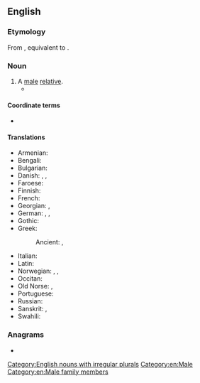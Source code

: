 {{also|Kinsman}}
==English==

===Etymology===
From {{inh|en|enm|kynnesman}}, equivalent to {{affix|en|kin|-s-|-man}}.

===Noun===
{{en-noun|kinsmen}}

# A [[male]] [[relative]].
#* {{RQ:Mary Shelley Last Man|volume=2|chapter=6|passage=And I, the nearest '''kinsman''' of the Earl of Windsor, was to propose his election.}}

====Coordinate terms====
* {{l|en|kinswoman}}

====Translations====
{{trans-top|male relative}}
* Armenian: {{t+|hy|ազգական}}
* Bengali: {{t|bn|বেরাদর}}
* Bulgarian: {{t+|bg|роднина|m}}
* Danish: {{t|da|slægtning|c}}, {{t|da|frænde|c}}, {{t|da|ætling|c}}
* Faroese: {{t|fo|ættarmaður|m}}
* Finnish: {{t|fi|[[miespuolinen]] [[sukulainen]]}}
* French: {{t+|fr|parent|m}}
* Georgian: {{t|ka|ნათესავი}}, {{t|ka|სახლიკაცი}}
* German: {{t+|de|Verwandter|m}}, {{t+|de|Angehöriger|m}}, {{t+|de|Landsmann|m}}
* Gothic: {{t|got|𐌽𐌹𐌸𐌾𐌹𐍃|m}}
* Greek:
*: Ancient: {{t|grc|συγγενής|m}}, {{q|by marriage}} {{t|grc|πηός|m}}
{{trans-mid}}
* Italian: {{t+|it|parente|m}}
* Latin: {{t|la|gentilis|m}}
* Norwegian: {{t+|nb|forfader|m}}, {{t|nn|ætting|m}}, {{t|nn|ættfar|m}}
* Occitan: {{t+|oc|parent|m}}
* Old Norse: {{t|non|frændi}}, {{t|non|niðr}}
* Portuguese: {{t+|pt|parente|m}}
* Russian: {{t+|ru|ро́дственник|m}}
* Sanskrit: {{t+|sa|बान्धव|m}} {{q|especially maternal}}, {{t+|sa|ज्ञाति|m}} {{q|especially paternal}}
* Swahili: {{t+|sw|ndugu}}
{{trans-bottom}}

===Anagrams===
* {{anagrams|en|a=aikmnns|Kinmans|Mankins|mankins|namkins}}

[[Category:English nouns with irregular plurals]]
[[Category:en:Male]]
[[Category:en:Male family members]]
{{C|en|Male people}}
